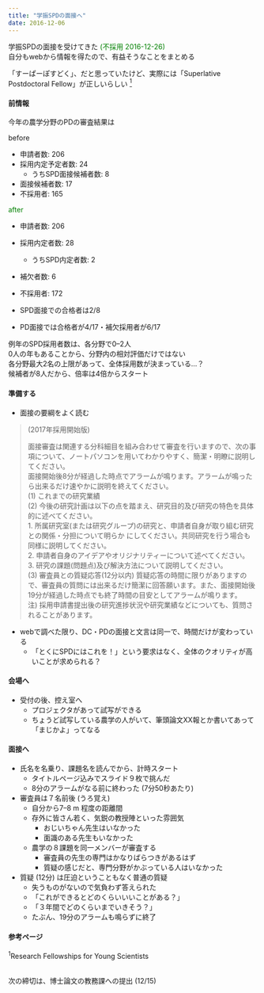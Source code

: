 ```yaml
---
title: "学振SPDの面接へ"
date: 2016-12-06
---
```


学振SPDの面接を受けてきた <FONT color="green">(不採用 2016-12-26)</FONT>  
自分もwebから情報を得たので、有益そうなことをまとめる  

「すーぱーぽすどく」、だと思っていたけど、実際には「Superlative Postdoctoral Fellow」が正しいらしい [<sup>1</sup>](https://www.jsps.go.jp/english/e-pd/)  

#### 前情報

今年の農学分野のPDの審査結果は

before 

- 申請者数: 206
- 採用内定予定者数: 24
    - うちSPD面接候補者数: 8
- 面接候補者数: 17
- 不採用者: 165

<FONT color="green">
after 
</FONT>

- 申請者数: 206
- 採用内定者数: 28
    - うちSPD内定者数: 2
- 補欠者数: 6
- 不採用者: 172

- SPD面接での合格者は2/8
- PD面接では合格者が4/17・補欠採用者が6/17


例年のSPD採用者数は、各分野で0--2人  
0人の年もあることから、分野内の相対評価だけではない  
各分野最大2名の上限があって、全体採用数が決まっている...？  
候補者が8人だから、倍率は4倍からスタート

#### 準備する

- 面接の要綱をよく読む

> (2017年採用開始版)  
> 
> 面接審査は関連する分科細目を組み合わせて審査を行いますので、次の事項について、ノートパソコンを用いてわかりやすく、簡潔・明瞭に説明してください。  
> 面接開始後8分が経過した時点でアラームが鳴ります。アラームが鳴ったら出来るだけ速やかに説明を終えてください。  
> (1) これまでの研究業績  
> (2) 今後の研究計画は以下の点を踏まえ、研究目的及び研究の特色を具体的に述べてください。  
> 1. 所属研究室(または研究グループ)の研究と、申請者自身が取り組む研究との関係・分担について明らか にしてください。共同研究を行う場合も同様に説明してください。  
> 2. 申請者自身のアイデアやオリジナリティーについて述べてください。  
> 3. 研究の課題(問題点)及び解決方法について説明してください。  
> (3) 審査員との質疑応答(12分以内) 質疑応答の時間に限りがありますので、審査員の質問には出来るだけ簡潔に回答願います。また、面接開始後19分が経過した時点でも終了時間の目安としてアラームが鳴ります。  
> 注) 採用申請書提出後の研究進捗状況や研究業績などについても、質問されることがあります。  

- webで調べた限り、DC・PDの面接と文言は同一で、時間だけが変わっている
    - 「とくにSPDにはこれを！」という要求はなく、全体のクオリティが高いことが求められる？


#### 会場へ

- 受付の後、控え室へ
    - プロジェクタがあって試写ができる
    - ちょうど試写している農学の人がいて、筆頭論文XX報とか書いてあって「まじかよ」ってなる


#### 面接へ

- 氏名を名乗り、課題名を読んでから、計時スタート
    - タイトルページ込みでスライド９枚で挑んだ
    - 8分のアラームがなる前に終わった (7分50秒あたり)
- 審査員は７名前後 (うろ覚え)
    - 自分から7--8 m 程度の距離間
    - 存外に皆さん若く、気鋭の教授陣といった雰囲気
        - おじいちゃん先生はいなかった
        - 面識のある先生もいなかった
    - 農学の８課題を同一メンバーが審査する
        - 審査員の先生の専門はかなりばらつきがあるはず
        - 質疑の感じだと、専門分野がかぶっている人はいなかった
- 質疑 (12分) は圧迫ということもなく普通の質疑
    - 失うものがないので気負わず答えられた
    - 「これができるとどのくらいいいことがある？」
    - 「３年間でどのくらいまでいきそう？」
    - たぶん、19分のアラームも鳴らずに終了


#### 参考ページ  
<sup>1</sup>Research Fellowships for Young Scientists  

<br>
次の締切は、博士論文の教務課への提出 (12/15)
